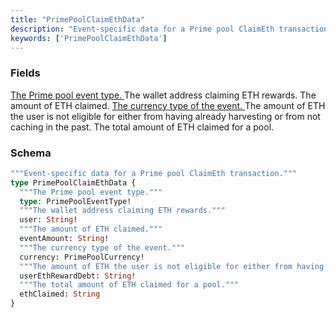 ```yaml
---
title: "PrimePoolClaimEthData"
description: "Event-specific data for a Prime pool ClaimEth transaction."
keywords: ['PrimePoolClaimEthData']
---
```


### Fields

<a href="/api-reference/types/primepooleventtype">
  <ResponseField name="type" type="PrimePoolEventType!" required>
    The Prime pool event type.
  </ResponseField>
</a>

<ResponseField name="user" type="String!" required>
  The wallet address claiming ETH rewards.
</ResponseField>

<ResponseField name="eventAmount" type="String!" required>
  The amount of ETH claimed.
</ResponseField>

<a href="/api-reference/types/primepoolcurrency">
  <ResponseField name="currency" type="PrimePoolCurrency!" required>
    The currency type of the event.
  </ResponseField>
</a>

<ResponseField name="userEthRewardDebt" type="String!" required>
  The amount of ETH the user is not eligible for either from having already harvesting or from not caching in the past.
</ResponseField>

<ResponseField name="ethClaimed" type="String">
  The total amount of ETH claimed for a pool.
</ResponseField>

### Schema


```graphql 
"""Event-specific data for a Prime pool ClaimEth transaction."""
type PrimePoolClaimEthData {
  """The Prime pool event type."""
  type: PrimePoolEventType!
  """The wallet address claiming ETH rewards."""
  user: String!
  """The amount of ETH claimed."""
  eventAmount: String!
  """The currency type of the event."""
  currency: PrimePoolCurrency!
  """The amount of ETH the user is not eligible for either from having already harvesting or from not caching in the past."""
  userEthRewardDebt: String!
  """The total amount of ETH claimed for a pool."""
  ethClaimed: String
}
```
